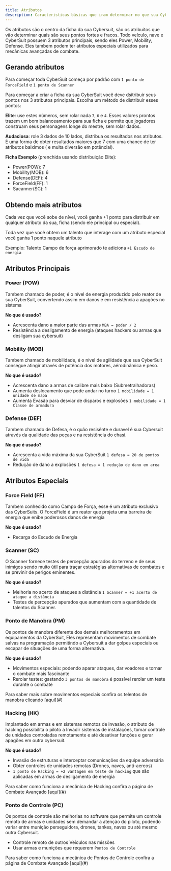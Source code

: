 ```yaml
---
title: Atributos
description: Caracteristicas básicas que iram determinar no que sua Cybersuit é eficaz no campo de batalha
---
```


Os atributos são o centro da ficha da sua Cybersuit, são os atribuitos que vão determinar quais
são seus pontos fortes e fracos. Todo veículo, nave e CyberSuit possuem 3 atributos principais,
sendo eles Power, Mobility, Defense. Eles tambem podem ter atributos especiais utilizados para
mecânicas avançadas de combate.

## Gerando atributos

Para começar toda CyberSuit começa por padrão com `1 ponto de ForceField` e `1 ponto de Scanner`

Para começar a criar a ficha da sua CyberSuit você deve dsitribuir seus pontos nos 3 atributos
principais. Escolha um método de distribuir esses pontos:

**Elite**: use estes números, sem rolar nada `7`, `6` e `4`. Esses valores prontos trazem um bom
balanceamento para sua ficha e permite que jogadores construam seus personagens longe do mestre,
sem rolar dados.

**Audaciosa**: role 3 dados de 10 lados, distribua os resultados nos atributos. É uma forma de
obter resultados maiores que 7 com uma chance de ter atributos baiximos ( e muita diversão em 
potêncial).

**Ficha Exemplo** (prenchida usando distribuição Elite):

* Power(POW): 7
* Mobility(MOB): 6
* Defense(DEF): 4
* ForceField(FF): 1
* Sacanner(SC): 1

## Obtendo mais atributos

Cada vez que você sobe de nível, você ganha +1 ponto para distribuir em qualquer atributo da sua,
ficha (sendo ele principal ou especial).

Toda vez que você obtem um talento que interage com um atributo especial você ganha 1 ponto
naquele atributo 

Exemplo: Talento Campo de força aprimorado te adiciona `+1 Escudo de energia`

## Atributos Principais

### Power (POW)
Tambem chamado de poder, é o nível de energia produzido pelo reator de sua CyberSuit,
convertendo assim em danos e em resistência a apagões no sistema

**No que é usado?**

- Acrescenta dano a maior parte das armas `MBA = poder / 2`
- Resistência a desligamento de energia (ataques hackers ou armas que desligam sua cybersuit)

### Mobility (MOB)
Tambem chamado de mobilidade, é o nível de agilidade que sua CyberSuit consegue atingir
através de potência dos motores, aérodinâmica e peso.

**No que é usado?**

- Acrescenta dano a armas de calibre mais baixo (Submetralhadoras)
- Aumenta deslocamento que pode andar no turno `1 mobilidade = 1 unidade de mapa`
- Aumenta Evasão para desviar de disparos e explosões  `1 mobilidade = 1 Classe de armadura`

### Defense (DEF)
Tambem chamado de Defesa, é o quão resisênte e duravel é sua Cybersuit através da qualidade das 
peças e na resistência do chasi.

**No que é usado?**

- Acrescenta a vida máxima da sua CyberSuit `1 defesa = 20 de pontos de vida`
- Redução de dano a explosões `1 defesa = 1 redução de dano em area`

## Atributos Especiais

### Force Field (FF)

Tambem conhecido como Campo de Força, esse é um atributo exclusivo das CyberSuits. O ForceField
é um reator que projeta uma barreira de energia que enibe poderosos danos de energia

**No que é usado?**

- Recarga do Escudo de Energia

### Scanner (SC)

O Scanner fornece testes de percepção apurados do terreno e de seus inimigos sendo muito útil
para traçar estratégias alternativas de combates e se previnir de perigos eminentes.

**No que é usado?**

- Melhoria no acerto de ataques a distância `1 Scanner = +1 acerto de ataque a distância`
- Testes de percepção apurados que aumentam com a quantidade de talentos do Scanner.

### Ponto de Manobra (PM)

Os pontos de manobra diferente dos demais melhoramentos em equipamentos da CyberSuit, Eles
representam movimentos de combate salvas na programação permitindo a Cybersuit a dar golpes
especiais ou escapar de situações de uma forma alternativa.

**No que é usado?**

- Movimentos especiais: podendo aparar ataques, dar voadores e tornar o combate mais fascinante
- Rerolar testes: gastando `3 pontos de manobra` é possível rerolar um teste durante o combate

<Callout  icon="💪">
  Para saber mais sobre movimentos especiais confira os telentos de manobra clicando [aqui](#)
</Callout>

### Hacking (HK)

Implantado em armas e em sistemas remotos de invasão, o atributo de hacking possibilita o piloto
a Invadir sistemas de instalações, tomar controle de unidades controladas remotamente e até
desativar funções e gerar apagões em outra cybersuit.

**No que é usado?**

- Invasão de estruturas e interceptar comunicações da equipe adversária
- Obter controles de unidades remotas (Drones, naves, anti-aereos)
- `1 ponto de Hacking = +2 vantagem em teste de hacking` que são aplicadas em armas de desligamento
de energia

<Callout type="info" icon="👾">
  Para saber como funciona a mecânica de Hacking confira a página de Combate Avançado [aqui](#)
</Callout>

### Ponto de Controle (PC)

Os pontos de controle são melhorias no software que permite um controle remoto de armas e unidades
sem demandar a atenção do piloto, podendo variar entre munição perseguidora, drones, tankes, naves
ou até mesmo outra Cybersuit.

- Controle remoto de outros Veículos nas missões
- Usar armas e munições que requerem `Pontos de Controle`

<Callout type="info" icon="🕹️">
  Para saber como funciona a mecânica de Pontos de Controle confira a página de Combate Avançado [aqui](#)
</Callout>